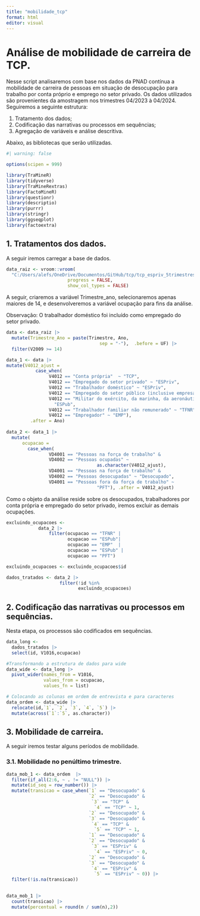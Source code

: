 ```yaml
---
title: "mobilidade_tcp"
format: html
editor: visual
---
```


# Análise de mobilidade de carreira de TCP.

Nesse script analisaremos com base nos dados da PNAD contínua a mobilidade de carreira de pessoas em situação de desocupação para trabalho por conta próprio e emprego no setor privado. Os dados utilizados são provenientes da amostragem nos trimestres 04/2023 à 04/2024. Seguiremos a seguinte estrutura:

1.  Tratamento dos dados;
2.  Codificação das narrativas ou processos em sequências;
3.  Agregação de variáveis e análise descritiva.

Abaixo, as bibliotecas que serão utilizadas.

```r
#| warning: false

options(scipen = 999)

library(TraMineR)
library(tidyverse)
library(TraMineRextras)
library(FactoMineR)
library(questionr)
library(descriptio)
library(purrr)
library(stringr)
library(ggseqplot)
library(factoextra)
```

## 1. Tratamentos dos dados.

A seguir iremos carregar a base de dados.

```r
data_raiz <- vroom::vroom(
  "C:/Users/alefs/OneDrive/Documentos/GitHub/tcp/tcp_espriv_5trimestres.csv",
                       progress = FALSE,
                       show_col_types = FALSE)
```

A seguir, criaremos a variável Trimestre_ano, selecionaremos apenas maiores de 14, e desenvolveremos a variável ocupação para fins da análise.

Observação: O trabalhador doméstico foi incluído como empregado do setor privado.

```r
data <- data_raiz |> 
  mutate(Trimestre_Ano = paste(Trimestre, Ano, 
                                   sep = "-"),  .before = UF) |> 
  filter(V2009 >= 14)

data_1 <- data |> 
mutate(V4012_ajust = 
           case_when(
                V4012 == "Conta própria"  ~ "TCP",
                V4012 == "Empregado do setor privado" ~ "ESPriv",
                V4012 == "Trabalhador doméstico" ~ "ESPriv",
                V4012 == "Empregado do setor público (inclusive empresas de economia mista)" ~ "ESPub",
                V4012 == "Militar do exército, da marinha, da aeronáutica, da polícia militar ou do corpo de bombeiros militar" ~ 
                  "ESPub",  
                V4012 == "Trabalhador familiar não remunerado" ~ "TFNR",
                V4012 == "Empregador" ~ "EMP"), 
         .after = Ano)
  
data_2 <- data_1 |> 
  mutate(
      ocupacao = 
        case_when(
                VD4001 == "Pessoas na força de trabalho" & 
                VD4002 == "Pessoas ocupadas" ~ 
                                  as.character(V4012_ajust),
                VD4001 == "Pessoas na força de trabalho" & 
                VD4002 == "Pessoas desocupadas" ~ "Desocupado",
                VD4001 == "Pessoas fora da força de trabalho" ~ 
                                  "PFT"), .after = V4012_ajust)
```

Como o objeto da análise reside sobre os desocupados, trabalhadores por conta própria e empregado do setor privado, iremos excluir as demais ocupações.

```r
excluindo_ocupacoes <- 
            data_2 |> 
                filter(ocupacao == "TFNR" | 
                       ocupacao == "ESPub"|
                       ocupacao == "EMP"  |
                       ocupacao == "ESPub" |
                       ocupacao == "PFT")

excluindo_ocupacoes <- excluindo_ocupacoes$id

dados_tratados <- data_2 |> 
                    filter(!id %in% 
                           excluindo_ocupacoes)
```

## 2. Codificação das narrativas ou processos em sequências.

Nesta etapa, os processos são codificados em sequências.

```r
data_long <- 
  dados_tratados |>
  select(id, V1016,ocupacao)

#Transformando a estrutura de dados para wide
data_wide <- data_long |> 
  pivot_wider(names_from = V1016, 
              values_from = ocupacao,
              values_fn = list)

# Colocando as colunas em ordem de entrevista e para caracteres
data_ordem <- data_wide |> 
  relocate(id,`1`, `2`, `3`, `4`, `5`) |>
  mutate(across(`1`:`5`, as.character)) 
```

## 3. Mobilidade de carreira.

A seguir iremos testar alguns períodos de mobilidade.

### 3.1. Mobilidade no penúltimo trimestre.

```r
data_mob_1 <- data_ordem  |> 
  filter(if_all(2:6, ~ . != "NULL")) |>  
  mutate(id_seq = row_number()) |> 
  mutate(transicao = case_when(`1` == "Desocupado" &
                               `2` == "Desocupado" &
                                `3` == "TCP" &
                                 `4` == "TCP" ~ 1,
                               `2` == "Desocupado" &
                               `3` == "Desocupado" &
                                `4` == "TCP" &
                                 `5` == "TCP" ~ 1,
                               `1` == "Desocupado" &
                               `2` == "Desocupado" &
                                `3` == "ESPriv" &
                                 `4` == "ESPriv" ~ 0,
                               `2` == "Desocupado" &
                               `3` == "Desocupado" &
                                `4` == "ESPriv" &
                                 `5` == "ESPriv" ~ 0)) |> 
  filter(!is.na(transicao))
                               

data_mob_1 |> 
  count(transicao) |> 
  mutate(percentual = round(n / sum(n),2))
```
